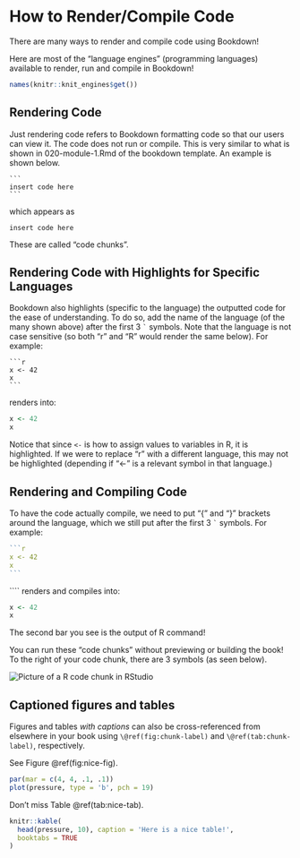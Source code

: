 # How to Render/Compile Code {#render-code}

There are many ways to render and compile code using Bookdown!

Here are most of the "language engines" (programming languages) available to render, run and compile in Bookdown!

```r
names(knitr::knit_engines$get())
```
## Rendering Code

Just rendering code refers to Bookdown formatting code so that our users can view it. The code does not run or compile. This is very similar to what is shown in 020-module-1.Rmd of the bookdown template. An example is shown below.

````
```
insert code here
```
````

which appears as

```
insert code here
```

These are called "code chunks".

## Rendering Code with Highlights for Specific Languages

Bookdown also highlights (specific to the language) the outputted code for the ease of understanding. To do so, add the name of the language (of the many shown above) after the first  3 ``` ` ``` symbols. Note that the language is not case sensitive (so both "r" and "R" would render the same below). For example:

````
```r
x <- 42
x
```
````

renders into: 

```r
x <- 42
x
```

Notice that since `<-` is how to assign values to variables in R, it is highlighted. If we were to replace "r" with a different language, this may not be highlighted (depending if "<-" is a relevant symbol in that language.)

## Rendering and Compiling Code

To have the code actually compile, we need to put "{" and "}" brackets around the language, which we still put after the first 3 ``` ` ``` symbols. For example:

<!-- make the language some arbirtary language, since we just want to show what the code would look like -->

````r
```r
x <- 42
x
```
````
````
renders and compiles into: 

```r
x <- 42
x
```

The second bar you see is the output of R command!

You can run these "code chunks" without previewing or building the book! To the right of your code chunk, there are 3 symbols (as seen below). 

<img src="https://docs.google.com/drawings/d/e/2PACX-1vSAWwloWK_sYRV44BYYCC2lhBpxLQQvkSYlJECfHnlYTwg7aPSPgOWuUfp_ybZQkAQ8QYSwUpH378Hv/pub?w=3763&amp;h=1237" alt="Picture of a R code chunk in RStudio">

## Captioned figures and tables

Figures and tables *with captions* can also be cross-referenced from elsewhere in your book using `\@ref(fig:chunk-label)` and `\@ref(tab:chunk-label)`, respectively.

See Figure \@ref(fig:nice-fig).

```r
par(mar = c(4, 4, .1, .1))
plot(pressure, type = 'b', pch = 19)
```

Don't miss Table \@ref(tab:nice-tab).

```r
knitr::kable(
  head(pressure, 10), caption = 'Here is a nice table!',
  booktabs = TRUE
)
```
